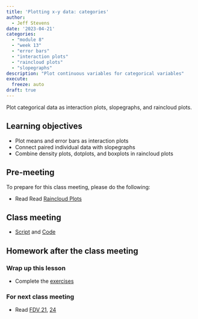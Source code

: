 ```yaml
---
title: 'Plotting x-y data: categories'
author:
  - Jeff Stevens
date: '2023-04-21'
categories: 
  - "module 8"
  - "week 13"
  - "error bars"
  - "interaction plots"
  - "raincloud plots"
  - "slopegraphs"
description: "Plot continuous variables for categorical variables"
execute:
  freeze: auto
draft: true
---
```


Plot categorical data as interaction plots, slopegraphs, and raincloud plots.


## Learning objectives

* Plot means and error bars as interaction plots
* Connect paired individual data with slopegraphs
* Combine density plots, dotplots, and boxplots in raincloud plots


## Pre-meeting

To prepare for this class meeting, please do the following:

* Read Read [Raincloud Plots](https://www.cedricscherer.com/2021/06/06/visualizing-distributions-with-raincloud-plots-and-how-to-create-them-with-ggplot2/)


## Class meeting

* [Script](../../slides/35_categories.R){target="_blank"} and [Code](../../code/35_categories.html){target="_blank"}


## Homework after the class meeting
### Wrap up this lesson

* Complete the [exercises](https://jeffreyrstevens.shinyapps.io/dpavir2025_35_categories/){target='_blank'}


### For next class meeting

* Read [FDV 21](https://clauswilke.com/dataviz/multi-panel-figures.html){target='_blank'}, [24](https://clauswilke.com/dataviz/small-axis-labels.html){target='_blank'}
